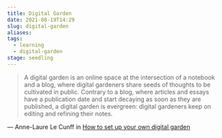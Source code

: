 ```yaml
---
title: Digital Garden
date: 2021-08-19T14:29
slug: digital-garden
aliases:
tags:
  - learning
  - digital-garden
stage: seedling
---
```



> A digital garden is an online space at the intersection of a notebook and a blog, where digital gardeners share seeds of thoughts to be cultivated in public. Contrary to a blog, where articles and essays have a publication date and start decaying as soon as they are published, a digital garden is evergreen: digital gardeners keep on editing and refining their notes.

— Anne-Laure Le Cunff in [How to set up your own digital garden](https://nesslabs.com/digital-garden-set-up)

<StillGrowing />
